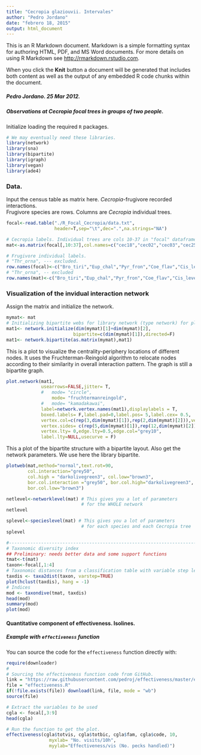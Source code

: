 ```yaml
---
title: "Cecropia glaziouvii. Intervales"
author: "Pedro Jordano"
date: "febrero 18, 2015"
output: html_document
---
```


This is an R Markdown document. Markdown is a simple formatting syntax for authoring HTML, PDF, and MS Word documents. For more details on using R Markdown see <http://rmarkdown.rstudio.com>.

When you click the **Knit** button a document will be generated that includes both content as well as the output of any embedded R code chunks within the document.  
  
##### Pedro Jordano. 25 Mar 2012.
##### Observations at _Cecropia_ focal trees in groups of two people.

Initialize loading the required `R` packages.

```r
# We may eventually need these libraries.
library(network)
library(sna)
library(bipartite)
library(igraph)
library(vegan)
library(ade4)

```

### Data. 
Input the census table as matrix here. _Cecropia_-frugivore recorded  interactions.  
Frugivore species are rows. Columns are _Cecropia_ individual trees.  

```r
focal<-read.table("./R_Focal_Cecropia/data.txt",
                  header=T,sep="\t",dec=".",na.strings="NA")

# Cecropia labels. Individual trees are cols 10-37 in "focal" dataframe.
mat<-as.matrix(focal[,10:37],col.names=c("cec18","cec02","cec03","cec25","cec22","cec06","cec16","cec13","cec05","cec15","cec28","cec24","cec11","cec21","cec20","cec01","cec04","cec23","cec14","cec12","cec09","cec17","cec07","cec19","cec08","cec10","cec26","cec27"))

# Frugivore individual labels.
# "Thr_orna", --- excluded.
row.names(focal)<-c("Bro_tiri","Eup_chal","Pyr_fron","Coe_flav","Cis_leve","Tur_flav","Ind_Inde","Mel_flav","Thr_cyan","For_xant","Chl_cyan","Cac_chry","Tac_coro","Tan_sele","Ort_chlo","Thr_palm","Chl_spiz","Dac_caya","Tan_cyan","Tro_viri","Tan_prec","Tit_caya","Tur_rufi","Cyc_guja","Eup_cyan","Tan_desm","Eup_viol","Tro_surr","Dac_nigr","Pio_maxi","Abu_jacu","Bar_rufi","Hem_rufi","Sal_simi","Dac_sp.","Sel_macu","Tit_inqu","Pte_bail","Ram_dico","Bra_arac","Ceb_nigr")
# "Thr_orna", -- excluded
row.names(mat)<-c("Bro_tiri","Eup_chal","Pyr_fron","Coe_flav","Cis_leve","Tur_flav","Ind_Inde","Mel_flav","Thr_cyan","For_xant","Chl_cyan","Cac_chry","Tac_coro","Tan_sele","Ort_chlo","Thr_palm","Chl_spiz","Dac_caya","Tan_cyan","Tro_viri","Tan_prec","Tit_caya","Tur_rufi","Cyc_guja","Eup_cyan","Tan_desm","Eup_viol","Tro_surr","Dac_nigr","Pio_maxi","Abu_jacu","Bar_rufi","Hem_rufi","Sal_simi","Dac_sp.","Sel_macu","Tit_inqu","Pte_bail","Ram_dico","Bra_arac","Ceb_nigr")

```

### Visualization of the invidual interaction network

Assign the matrix and initialize the network.
```r
mymat<- mat
# Initializing bipartite webs for library network (type network) for plotting.
mat1<- network.initialize(dim(mymat)[1]+dim(mymat)[2],
                         bipartite=c(dim(mymat)[1]),directed=F)
mat1<- network.bipartite(as.matrix(mymat),mat1)

```
  
  
This is a plot to visualize the centrality-periphery locations of different nodes. It uses the Fruchterman-Reingold algorithm to relocate nodes according to their similarity in overall interaction pattern. The graph is still a bipartite graph.  
  
  
```r
plot.network(mat1,
             usearrows=FALSE,jitter= T,
             #   mode= "circle",
                 mode= "fruchtermanreingold",
             #   mode= "kamadakawai", 
             label=network.vertex.names(mat1),displaylabels = T,
             boxed.labels= F,label.pad=0,label.pos= 5,label.cex= 0.5,
             vertex.col=c(rep(3,dim(mymat)[1]),rep(2,dim(mymat)[2])),vertex.cex= 2,
             vertex.sides= c(rep(5,dim(mymat)[1]),rep(12,dim(mymat)[2])),
             vertex.lty= 0,edge.lty=0.5,edge.col="grey10",
             label.lty=NULL,usecurve = F)

```

This a plot of the bipartite structure with a bipartite layout. Also get the network parameters. We use here the library bipartite.    
    
    
```r
plotweb(mat,method="normal",text.rot=90,
        col.interaction="grey50",
        col.high = "darkolivegreen3", col.low="brown3",
        bor.col.interaction ="grey50", bor.col.high="darkolivegreen3",
        bor.col.low="brown3")

netlevel<-networklevel(mat) # This gives you a lot of parameters
                            # for the WHOLE network
netlevel

splevel<-specieslevel(mat) # This gives you a lot of parameters
                            # for each species and each Cecropia tree
splevel

```

```r
#---------------------------------------------------------------------------
# Taxonomic diversity index
## Preliminary: needs better data and some support functions
tmat<-t(mat)
taxon<-focal[,1:4]
# Taxonomic distances from a classification table with variable step lengths.
taxdis <- taxa2dist(taxon, varstep=TRUE)
plot(hclust(taxdis), hang = -1)
# Indices
mod <- taxondive(tmat, taxdis)
head(mod)
summary(mod)
plot(mod)

```

#### Quantitative component of effectiveness. Isolines.

##### Example with `effectiveness` function

You can source the code for the `effectiveness` function directly with:

```r
require(downloader)
#
# Sourcing the effectiveness function code from GitHub.
link = "https://raw.githubusercontent.com/pedroj/effectiveness/master/effectiveness.R"
file = "effectiveness.R"
if(!file.exists(file)) download(link, file, mode = "wb")
source(file)

# Extract the variables to be used
cgla <- focal[,3:9]
head(cgla)

# Run the function to get the plot. 
effectiveness(cgla$totvis, cgla$totbic, cgla$fam, cgla$code, 10, 
                myxlab= "No. visits/10h", 
                myylab="Effectiveness/vis (No. pecks handled)")

```




